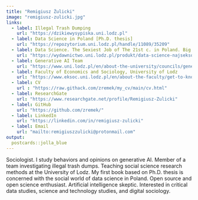 ```yaml
---
title: "Remigiusz Żulicki"
image: "remigiusz-zulicki.jpg"
links:
  - label: Illegal Trash Dumping
    url: "https://dzikiewysypiska.uni.lodz.pl"
  - label: Data Science in Poland [Ph.D. thesis]
    url: "https://repozytorium.uni.lodz.pl/handle/11089/35209" 
  - label: Data Science. The Sexiest Job of The 21st c. in Poland. Big data, AI and Power Point [book]
    url: "https://wydawnictwo.uni.lodz.pl/produkt/data-science-najseksowniejszy-zawod-xxi-wieku-w-polsce/" 
  - label: Generative AI Team
    url: "https://www.uni.lodz.pl/en/about-the-university/councils/generative-ai-team-at-the-university-of-lodz"
  - label: Faculty of Economics and Sociology, University of Lodz
    url: "https://www.eksoc.uni.lodz.pl/en/about-the-faculty/get-to-know-eksoc"
  - label: CV
    url : "https://raw.githack.com/zremek/my_cv/main/cv.html"
  - label: ResearchGate
    url: "https://www.researchgate.net/profile/Remigiusz-Zulicki"
  - label: GitHub
    url: "https://github.com/zremek/"
  - label: LinkedIn
    url: "https://linkedin.com/in/remigiusz-zulicki"
  - label: Email
    url: "mailto:remigiuszzulicki@protonmail.com"
output:
  postcards::jolla_blue
---
```

 
Sociologist. I study behaviors and opinions on generative AI. Member of a team investigating illegal trash dumps. Teaching social science research methods at the University of Lodz. My first book based on Ph.D. thesis is concerned with the social world of data science in Poland. Open source and open science enthusiast. Artificial intelligence skeptic. Interested in critical data studies, science and technology studies, and digital sociology.  

